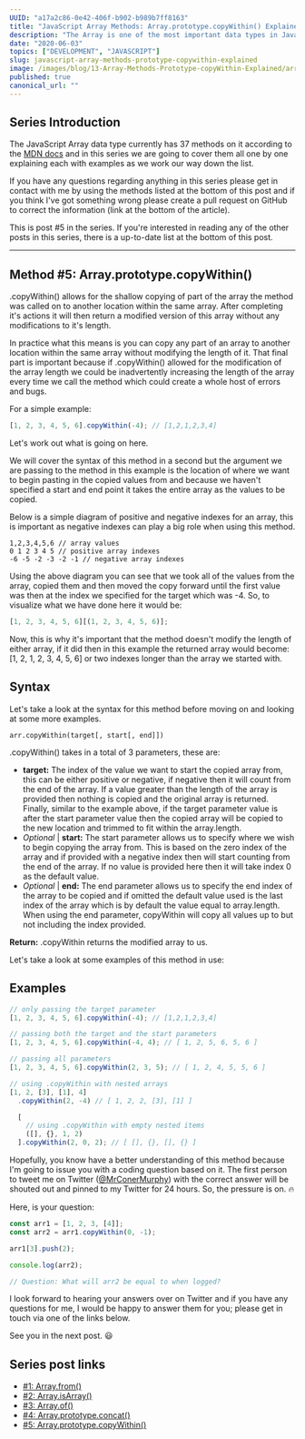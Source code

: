 ```yaml
---
UUID: "a17a2c86-0e42-406f-b902-b989b7ff8163"
title: "JavaScript Array Methods: Array.prototype.copyWithin() Explained"
description: "The Array is one of the most important data types in JavaScript, here is everything you need to know about the Array method Array.prototype.copyWithin()."
date: "2020-06-03"
topics: ["DEVELOPMENT", "JAVASCRIPT"]
slug: javascript-array-methods-prototype-copywithin-explained
image: /images/blog/13-Array-Methods-Prototype-copyWithin-Explained/array-methods-prototype-copywithin-explained.png
published: true
canonical_url: ""
---
```


## Series Introduction

The JavaScript Array data type currently has 37 methods on it according to the [MDN docs](https://developer.mozilla.org/en-US/docs/Web/JavaScript/Reference/Global_Objects/Array) and in this series we are going to cover them all one by one explaining each with examples as we work our way down the list.

If you have any questions regarding anything in this series please get in contact with me by using the methods listed at the bottom of this post and if you think I've got something wrong please create a pull request on GitHub to correct the information (link at the bottom of the article).

This is post #5 in the series. If you're interested in reading any of the other posts in this series, there is a up-to-date list at the bottom of this post.

---

## Method #5: Array.prototype.copyWithin()

.copyWithin() allows for the shallow copying of part of the array the method was called on to another location within the same array. After completing it's actions it will then return a modified version of this array without any modifications to it's length.

In practice what this means is you can copy any part of an array to another location within the same array without modifying the length of it. That final part is important because if .copyWithin() allowed for the modification of the array length we could be inadvertently increasing the length of the array every time we call the method which could create a whole host of errors and bugs.

For a simple example:

```jsx
[1, 2, 3, 4, 5, 6].copyWithin(-4); // [1,2,1,2,3,4]
```

Let's work out what is going on here.

We will cover the syntax of this method in a second but the argument we are passing to the method in this example is the location of where we want to begin pasting in the copied values from and because we haven't specified a start and end point it takes the entire array as the values to be copied.

Below is a simple diagram of positive and negative indexes for an array, this is important as negative indexes can play a big role when using this method.

```
1,2,3,4,5,6 // array values
0 1 2 3 4 5 // positive array indexes
-6 -5 -2 -3 -2 -1 // negative array indexes
```

Using the above diagram you can see that we took all of the values from the array, copied them and then moved the copy forward until the first value was then at the index we specified for the target which was -4. So, to visualize what we have done here it would be:

```jsx
[1, 2, 3, 4, 5, 6][(1, 2, 3, 4, 5, 6)];
```

Now, this is why it's important that the method doesn't modify the length of either array, if it did then in this example the returned array would become: [1, 2, 1, 2, 3, 4, 5, 6] or two indexes longer than the array we started with.

## Syntax

Let's take a look at the syntax for this method before moving on and looking at some more examples.

```
arr.copyWithin(target[, start[, end]])
```

.copyWithin() takes in a total of 3 parameters, these are:

- **target:** The index of the value we want to start the copied array from, this can be either positive or negative, if negative then it will count from the end of the array. If a value greater than the length of the array is provided then nothing is copied and the original array is returned. Finally, similar to the example above, if the target parameter value is after the start parameter value then the copied array will be copied to the new location and trimmed to fit within the array.length.
- _Optional_ | **start:** The start parameter allows us to specify where we wish to begin copying the array from. This is based on the zero index of the array and if provided with a negative index then will start counting from the end of the array. If no value is provided here then it will take index 0 as the default value.
- _Optional_ | **end:** The end parameter allows us to specify the end index of the array to be copied and if omitted the default value used is the last index of the array which is by default the value equal to array.length. When using the end parameter, copyWithin will copy all values up to but not including the index provided.

**Return:** .copyWithin returns the modified array to us.

Let's take a look at some examples of this method in use:

## Examples

```jsx
// only passing the target parameter
[1, 2, 3, 4, 5, 6].copyWithin(-4); // [1,2,1,2,3,4]

// passing both the target and the start parameters
[1, 2, 3, 4, 5, 6].copyWithin(-4, 4); // [ 1, 2, 5, 6, 5, 6 ]

// passing all parameters
[1, 2, 3, 4, 5, 6].copyWithin(2, 3, 5); // [ 1, 2, 4, 5, 5, 6 ]

// using .copyWithin with nested arrays
[1, 2, [3], [1], 4]
  .copyWithin(2, -4) // [ 1, 2, 2, [3], [1] ]

  [
    // using .copyWithin with empty nested items
    ([], {}, 1, 2)
  ].copyWithin(2, 0, 2); // [ [], {}, [], {} ]
```

Hopefully, you know have a better understanding of this method because I'm going to issue you with a coding question based on it. The first person to tweet me on Twitter ([@MrConerMurphy](https://twitter.com/MrConerMurphy)) with the correct answer will be shouted out and pinned to my Twitter for 24 hours. So, the pressure is on. 🔥

Here, is your question:

```jsx
const arr1 = [1, 2, 3, [4]];
const arr2 = arr1.copyWithin(0, -1);

arr1[3].push(2);

console.log(arr2);

// Question: What will arr2 be equal to when logged?
```

I look forward to hearing your answers over on Twitter and if you have any questions for me, I would be happy to answer them for you; please get in touch via one of the links below.

See you in the next post. 😃

## Series post links

- [#1: Array.from()](https://conermurphy.com/javascript-array-methods-from-explained)
- [#2: Array.isArray()](https://conermurphy.com/javascript-array-methods-isarray-explained)
- [#3: Array.of()](https://conermurphy.com/javascript-array-methods-of-explained)
- [#4: Array.prototype.concat()](https://conermurphy.com/javascript-array-methods-prototype-concat-explained)
- [#5: Array.prototype.copyWithin()](https://conermurphy.com/javascript-array-methods-prototype-copywithin-explained)
